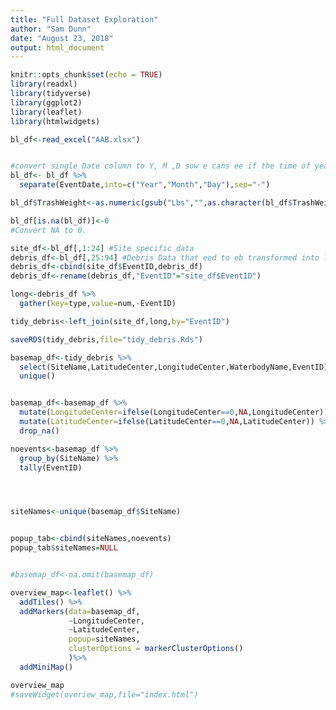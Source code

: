 ```yaml
---
title: "Full Dataset Exploration"
author: "Sam Dunn"
date: "August 23, 2018"
output: html_document
---
```


```r
knitr::opts_chunk$set(echo = TRUE)
library(readxl)
library(tidyverse)
library(ggplot2)
library(leaflet)
library(htmlwidgets)
```

```r
bl_df<-read_excel("AAB.xlsx")


#convert single Date column to Y, M ,D sow e cans ee if the time of year that cleanups #ahppen is important
bl_df<- bl_df %>% 
  separate(EventDate,into=c("Year","Month","Day"),sep="-")

bl_df$TrashWeight<-as.numeric(gsub("Lbs","",as.character(bl_df$TrashWeight)))

bl_df[is.na(bl_df)]<-0
#Convert NA to 0.
```


```r
site_df<-bl_df[,1:24] #Site specific data
debris_df<-bl_df[,25:94] #Debris Data that eed to eb transformed into long form
debris_df<-cbind(site_df$EventID,debris_df)
debris_df<-rename(debris_df,"EventID"="site_df$EventID")

long<-debris_df %>% 
  gather(key=type,value=num,-EventID)

tidy_debris<-left_join(site_df,long,by="EventID")

saveRDS(tidy_debris,file="tidy_debris.Rds")
```

```r
basemap_df<-tidy_debris %>% 
  select(SiteName,LatitudeCenter,LongitudeCenter,WaterbodyName,EventID) %>% 
  unique()


basemap_df<-basemap_df %>% 
  mutate(LongitudeCenter=ifelse(LongitudeCenter==0,NA,LongitudeCenter)) %>% 
  mutate(LatitudeCenter=ifelse(LatitudeCenter==0,NA,LatitudeCenter)) %>% 
  drop_na()

noevents<-basemap_df %>% 
  group_by(SiteName) %>% 
  tally(EventID)




siteNames<-unique(basemap_df$SiteName)


popup_tab<-cbind(siteNames,noevents)
popup_tab$siteNames=NULL


#basemap_df<-na.omit(basemap_df)

overview_map<-leaflet() %>% 
  addTiles() %>% 
  addMarkers(data=basemap_df,
             ~LongitudeCenter,
             ~LatitudeCenter, 
             popup=siteNames,
             clusterOptions = markerClusterOptions()
             )%>%
  addMiniMap()

overview_map
#saveWidget(overiew_map,file="index.html")
```

